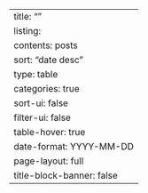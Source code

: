 ---
title: ""
listing:
  contents: posts
  sort: "date desc"
  type: table
  categories: true
  sort-ui: false
  filter-ui: false
  table-hover: true
  date-format: YYYY-MM-DD
page-layout: full
title-block-banner: false
---